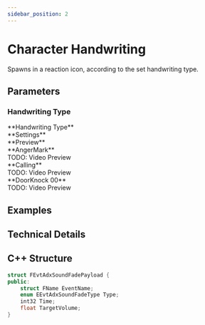 ```yaml
---
sidebar_position: 2
---
```


# Character Handwriting


Spawns in a reaction icon, according to the set handwriting type.

## Parameters

### Handwriting Type

<div className={commonStyle.tableMain}>
    <div className={commonStyle.tableRow}>
        <div className={commonStyle.tableColumn}>
            **Handwriting Type**
        </div>
        <div className={commonStyle.tableColumn}>
            **Settings**
        </div>
        <div className={commonStyle.tableColumn}>
            **Preview**
        </div>
    </div>
    <div className={commonStyle.tableRow}>
        <div className={commonStyle.tableColumn}>
            **AngerMark**
        </div>
        <div className={commonStyle.tableColumn}>
            TODO: Video Preview
        </div>
    </div>
    <div className={commonStyle.tableRow}>
        <div className={commonStyle.tableColumn}>
            **Calling**
        </div>
        <div className={commonStyle.tableColumn}>
            TODO: Video Preview
        </div>
    </div>
    <div className={commonStyle.tableRow}>
        <div className={commonStyle.tableColumn}>
            **DoorKnock 00**
        </div>
        <div className={commonStyle.tableColumn}>
            TODO: Video Preview
        </div>
    </div>
</div>

## Examples


## Technical Details

## C++ Structure

```c++
struct FEvtAdxSoundFadePayload {
public:
    struct FName EventName;
    enum EEvtAdxSoundFadeType Type;
    int32 Time;
    float TargetVolume;
}
```